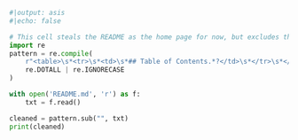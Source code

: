 

```python
#|output: asis
#|echo: false

# This cell steals the README as the home page for now, but excludes the table of contents (quarto adds its own)
import re
pattern = re.compile(
    r"<table>\s*<tr>\s*<td>\s*## Table of Contents.*?</td>\s*</tr>\s*</table>",
    re.DOTALL | re.IGNORECASE
)

with open('README.md', 'r') as f:
    txt = f.read()

cleaned = pattern.sub("", txt)
print(cleaned)
```
